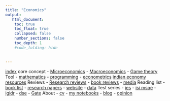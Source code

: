 ```yaml
---
title: "Economics"
output:
   html_document:
    toc: true
    toc_float: true
    collapsed: false
    number_sections: false
    toc_depth: 1
    #code_folding: hide
    

---
```


[index](index.html)
core concept
   - [Microeconomics](microeconomics.html)
   - [Macroeconomics](Macroeconomics.html)
   - [Game theory](Game-Theory.html)
Tool 
   - [mathematics](Mathematics.html)
   - [programming](programming.html)
   - [econometrics](econometrics.html)
[indian economy](indian-economy.html)
[resources](resources.html)
Reviews
   - [Research reviews](research-reviews.html)
   - [book reviews](book-reviews.html)
   - [media](media-reviews.html)
Reading list
   - [book list](book-list.html)
   - [research papers](research-paper-list.html)
   - [website](website-list.html)
   - [data](data-list.html)
Test series
   - [ies](Test-series-IES.html)
   - [isi msqe](ISI-MSQE.html)
   - [igidr](test-series-igidr.html)
   - [dse](test-series-dse.html)
   - [Gate](GATE.html)
About
   - [cv](about-cv.html)
   - [my notebooks](my-notebooks.html)
   - [blog](about-blogs.html)
   - [opinion](about-opinion.html)